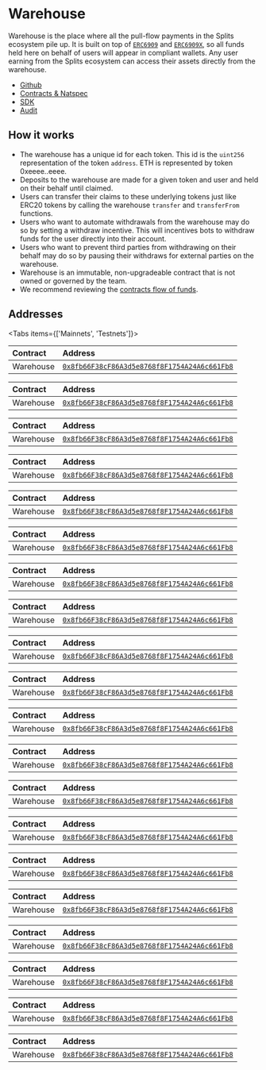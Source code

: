 
# Warehouse

Warehouse is the place where all the pull-flow payments in the Splits
ecosystem pile up. It is built on top of
[`ERC6909`](https://eips.ethereum.org/EIPS/eip-6909) and
[`ERC6909X`](https://github.com/frangio/ERCs/blob/4d765d71940db25a901a592a17aa8e2a16b6efd6/ERCS/eip-xxxx.md), so all
funds held here on behalf of users will appear in compliant wallets.
Any user earning from the Splits ecosystem can access their assets directly from the warehouse.

- [Github](https://github.com/0xSplits/splits-contracts-monorepo/tree/main/packages/splits-v2)
- [Contracts & Natspec](https://github.com/0xSplits/splits-contracts-monorepo/blob/main/packages/splits-v2/src/SplitsWarehouse.sol)
- [SDK](/sdk/warehouse)
- [Audit](https://github.com/0xSplits/splits-contracts-monorepo/blob/main/audits/splits-v2.md)

## How it works

- The warehouse has a unique id for each token. This id is the `uint256`
  representation of the token `address`. ETH is represented by token 0xeeee..eeee.
- Deposits to the warehouse are made for a given token and user and held on their behalf
  until claimed.
- Users can transfer their claims to these underlying tokens just like ERC20 tokens by calling the
  warehouse `transfer` and `transferFrom` functions.
- Users who want to automate withdrawals from the warehouse may do so by setting
  a withdraw incentive. This will incentives bots to withdraw funds for the user
  directly into their account.
- Users who want to prevent third parties from withdrawing on their behalf may do
  so by pausing their withdraws for external parties on the warehouse.
- Warehouse is an immutable, non-upgradeable contract that is not owned or governed by the team.
- We recommend reviewing the [contracts flow of funds](/core#flow-of-funds).

## Addresses

<Tabs items={['Mainnets', 'Testnets']}>

<Tab>

<Toggle title="Ethereum – 1">

| Contract  | Address                                                                                                                      |
| :-------- | :--------------------------------------------------------------------------------------------------------------------------- |
| Warehouse | [`0x8fb66F38cF86A3d5e8768f8F1754A24A6c661Fb8`](https://etherscan.io/address/0x8fb66F38cF86A3d5e8768f8F1754A24A6c661Fb8#code) |

</Toggle>

<Toggle title="Optimism – 10">

| Contract  | Address                                                                                                                                 |
| :-------- | :-------------------------------------------------------------------------------------------------------------------------------------- |
| Warehouse | [`0x8fb66F38cF86A3d5e8768f8F1754A24A6c661Fb8`](https://optimistic.etherscan.io/address/0x8fb66F38cF86A3d5e8768f8F1754A24A6c661Fb8#code) |

</Toggle>

<Toggle title="Polygon – 137">

| Contract  | Address                                                                                                                         |
| :-------- | :------------------------------------------------------------------------------------------------------------------------------ |
| Warehouse | [`0x8fb66F38cF86A3d5e8768f8F1754A24A6c661Fb8`](https://polygonscan.com/address/0x8fb66F38cF86A3d5e8768f8F1754A24A6c661Fb8#code) |

</Toggle>

<Toggle title="Base – 8453">

| Contract  | Address                                                                                                                      |
| :-------- | :--------------------------------------------------------------------------------------------------------------------------- |
| Warehouse | [`0x8fb66F38cF86A3d5e8768f8F1754A24A6c661Fb8`](https://basescan.org/address/0x8fb66F38cF86A3d5e8768f8F1754A24A6c661Fb8#code) |

</Toggle>

<Toggle title="Arbitrum – 42161">

| Contract  | Address                                                                                                                     |
| :-------- | :-------------------------------------------------------------------------------------------------------------------------- |
| Warehouse | [`0x8fb66F38cF86A3d5e8768f8F1754A24A6c661Fb8`](https://arbiscan.io/address/0x8fb66F38cF86A3d5e8768f8F1754A24A6c661Fb8#code) |

</Toggle>

<Toggle title="Zora – 7777777">

| Contract  | Address                                                                                                                                      |
| :-------- | :------------------------------------------------------------------------------------------------------------------------------------------- |
| Warehouse | [`0x8fb66F38cF86A3d5e8768f8F1754A24A6c661Fb8`](https://explorer.zora.energy/address/0x8fb66F38cF86A3d5e8768f8F1754A24A6c661Fb8?tab=contract) |

</Toggle>

<Toggle title="Shape – 360">

| Contract  | Address                                                                                                                                      |
| :-------- | :------------------------------------------------------------------------------------------------------------------------------------------- |
| Warehouse | [`0x8fb66F38cF86A3d5e8768f8F1754A24A6c661Fb8`](https://shapescan.xyz/address/0x8fb66F38cF86A3d5e8768f8F1754A24A6c661Fb8?tab=contract) |

</Toggle>

<Toggle title="BSC – 56">

| Contract  | Address                                                                                                                     |
| :-------- | :-------------------------------------------------------------------------------------------------------------------------- |
| Warehouse | [`0x8fb66F38cF86A3d5e8768f8F1754A24A6c661Fb8`](https://bscscan.com/address/0x8fb66F38cF86A3d5e8768f8F1754A24A6c661Fb8#code) |

</Toggle>

<Toggle title="Gnosis – 100">

| Contract  | Address                                                                                                                                       |
| :-------- | :-------------------------------------------------------------------------------------------------------------------------------------------- |
| Warehouse | [`0x8fb66F38cF86A3d5e8768f8F1754A24A6c661Fb8`](https://gnosis.blockscout.com/address/0x8fb66F38cF86A3d5e8768f8F1754A24A6c661Fb8?tab=contract) |

</Toggle>

<Toggle title="World Chain – 480">

| Contract  | Address                                                                                                                                       |
| :-------- | :-------------------------------------------------------------------------------------------------------------------------------------------- |
| Warehouse | [`0x8fb66F38cF86A3d5e8768f8F1754A24A6c661Fb8`](https://worldscan.org/address/0x8fb66F38cF86A3d5e8768f8F1754A24A6c661Fb8#code) |

</Toggle>

<Toggle title="Ronin – 2020">

| Contract  | Address                                                                                                                                       |
| :-------- | :-------------------------------------------------------------------------------------------------------------------------------------------- |
| Warehouse | [`0x8fb66F38cF86A3d5e8768f8F1754A24A6c661Fb8`](https://app.roninchain.com/address/0x8fb66F38cF86A3d5e8768f8F1754A24A6c661Fb8?t=contract) |

</Toggle>

</Tab>

<Tab>

<Toggle title="Holesky – 17000">

| Contract  | Address                                                                                                                              |
| :-------- | :----------------------------------------------------------------------------------------------------------------------------------- |
| Warehouse | [`0x8fb66F38cF86A3d5e8768f8F1754A24A6c661Fb8`](https://holesky.etherscan.io/address/0x8fb66F38cF86A3d5e8768f8F1754A24A6c661Fb8#code) |

</Toggle>

<Toggle title="Sepolia – 11155111">

| Contract  | Address                                                                                                                              |
| :-------- | :----------------------------------------------------------------------------------------------------------------------------------- |
| Warehouse | [`0x8fb66F38cF86A3d5e8768f8F1754A24A6c661Fb8`](https://sepolia.etherscan.io/address/0x8fb66F38cF86A3d5e8768f8F1754A24A6c661Fb8#code) |

</Toggle>

<Toggle title="Hoodi – 560048">

| Contract  | Address                                                                                                                              |
| :-------- | :----------------------------------------------------------------------------------------------------------------------------------- |
| Warehouse | [`0x8fb66F38cF86A3d5e8768f8F1754A24A6c661Fb8`](https://hoodi.etherscan.io/address/0x8fb66F38cF86A3d5e8768f8F1754A24A6c661Fb8#code) |

</Toggle>

<Toggle title="Optimism Sepolia – 11155420">

| Contract  | Address                                                                                                                                       |
| :-------- | :-------------------------------------------------------------------------------------------------------------------------------------------- |
| Warehouse | [`0x8fb66F38cF86A3d5e8768f8F1754A24A6c661Fb8`](https://sepolia-optimism.etherscan.io/address/0x8fb66F38cF86A3d5e8768f8F1754A24A6c661Fb8#code) |

</Toggle>

<Toggle title="Base Sepolia – 84532">

| Contract  | Address                                                                                                                              |
| :-------- | :----------------------------------------------------------------------------------------------------------------------------------- |
| Warehouse | [`0x8fb66F38cF86A3d5e8768f8F1754A24A6c661Fb8`](https://sepolia.basescan.org/address/0x8fb66F38cF86A3d5e8768f8F1754A24A6c661Fb8#code) |

</Toggle>

<Toggle title="Zora Sepolia – 999999999">

| Contract  | Address                                                                                                                                              |
| :-------- | :--------------------------------------------------------------------------------------------------------------------------------------------------- |
| Warehouse | [`0x8fb66F38cF86A3d5e8768f8F1754A24A6c661Fb8`](https://sepolia.explorer.zora.energy/address/0x8fb66F38cF86A3d5e8768f8F1754A24A6c661Fb8?tab=contract) |

</Toggle>

<Toggle title="Arbitrum Sepolia – 421614">

| Contract  | Address                                                                                                                              |
| :-------- | :----------------------------------------------------------------------------------------------------------------------------------- |
| Warehouse | [`0x8fb66F38cF86A3d5e8768f8F1754A24A6c661Fb8`](https://sepolia.arbiscan.io/address/0x8fb66F38cF86A3d5e8768f8F1754A24A6c661Fb8#code) |

</Toggle>

<Toggle title="Plume Sepolia – 98864">

| Contract  | Address                                                                                                                              |
| :-------- | :----------------------------------------------------------------------------------------------------------------------------------- |
| Warehouse | [`0x8fb66F38cF86A3d5e8768f8F1754A24A6c661Fb8`](https://www.okx.com/web3/explorer/plumenetwork-dev/address/0x8fb66F38cF86A3d5e8768f8F1754A24A6c661Fb8/contract) |

</Toggle>

<Toggle title="Ronin Saigon – 2021">

| Contract  | Address                                                                                                                                       |
| :-------- | :-------------------------------------------------------------------------------------------------------------------------------------------- |
| Warehouse | [`0x8fb66F38cF86A3d5e8768f8F1754A24A6c661Fb8`](https://saigon-app.roninchain.com/address/0x8fb66F38cF86A3d5e8768f8F1754A24A6c661Fb8?t=contract) |

</Toggle>

</Tab>

</Tabs>
